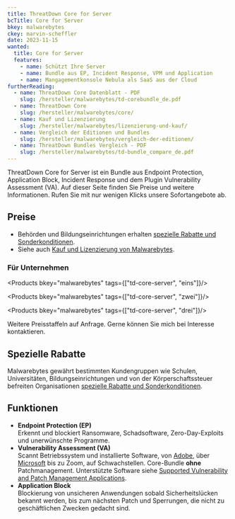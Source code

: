 ```yaml
---
title: ThreatDown Core for Server
bcTitle: Core for Server
bkey: malwarebytes
ckey: marvin-scheffler
date: 2023-11-15
wanted:
  title: Core for Server
  features:
    - name: Schützt Ihre Server
    - name: Bundle aus EP, Incident Response, VPM und Application
    - name: Mangagementkonsole Nebula als SaaS aus der Cloud
furtherReading:
  - name: ThreatDown Core Datenblatt - PDF
    slug: /hersteller/malwarebytes/td-corebundle_de.pdf
  - name: ThreatDown Core
    slug: /hersteller/malwarebytes/core/
  - name: Kauf und Lizenzierung
    slug: /hersteller/malwarebytes/lizenzierung-und-kauf/
  - name: Vergleich der Editionen und Bundles
    slug: /hersteller/malwarebytes/vergleich-der-editionen/
  - name: ThreatDown Bundles Vergleich - PDF
    slug: /hersteller/malwarebytes/td-bundle_compare_de.pdf
---
```




<Intro>

ThreatDown Core for Server ist ein Bundle aus Endpoint Protection, Application Block, Incident Response und dem Plugin Vulnerability Assessment (VA). Auf dieser Seite finden Sie Preise und weitere Informationen. Rufen Sie mit nur wenigen Klicks unsere Sofortangebote ab.

</Intro>

<TOC />


## Preise

<ArrowList>

- Behörden und Bildungseinrichtungen erhalten [spezielle Rabatte und Sonderkonditionen](/hersteller/malwarebytes/lizenzierung-und-kauf/#sonderkonditionen).
- Siehe auch [Kauf und Lizenzierung von Malwarebytes](/hersteller/malwarebytes/lizenzierung-und-kauf/).

</ArrowList>



### Für Unternehmen

<Products bkey="malwarebytes" tags={["td-core-server", "eins"]}/>

<Products bkey="malwarebytes" tags={["td-core-server", "zwei"]}/>

<Products bkey="malwarebytes" tags={["td-core-server", "drei"]}/>


<GetInTouch variant="info">

Weitere Preisstaffeln auf Anfrage. Gerne können Sie mich bei Interesse kontaktieren.

</GetInTouch>


## Spezielle Rabatte

Malwarebytes gewährt bestimmten Kundengruppen wie Schulen, Universitäten, Bildungseinrichtungen und von der Körperschaftssteuer befreiten Organisationen [spezielle Rabatte und Sonderkonditionen](/hersteller/malwarebytes/lizenzierung-und-kauf/#sonderkonditionen).



## Funktionen

- **Endpoint Protection (EP)**<br/>
Erkennt und blockiert Ransomware, Schadsoftware, Zero-Day-Exploits und unerwünschte Programme.
- **Vulnerability Assessment (VA)**<br/>
Scannt Betriebssystem und installierte Software, von [Adobe](/hersteller/adobe/), über [Microsoft](/hersteller/microsoft/) bis zu Zoom, auf Schwachstellen. Core-Bundle **ohne** Patchmanagement.
Unterstützte Software siehe [Supported Vulnerability and Patch Management Applications](https://service.malwarebytes.com/hc/en-us/articles/7674441674003).
- **Application Block** <br/>
Blockierung von unsicheren Anwendungen sobald Sicherheitslücken bekannt werden, bis zum nächsten Patch und Sperrungen, die nicht zu geschäftlichen Zwecken gedacht sind.

<GetInTouch theme="light" />
